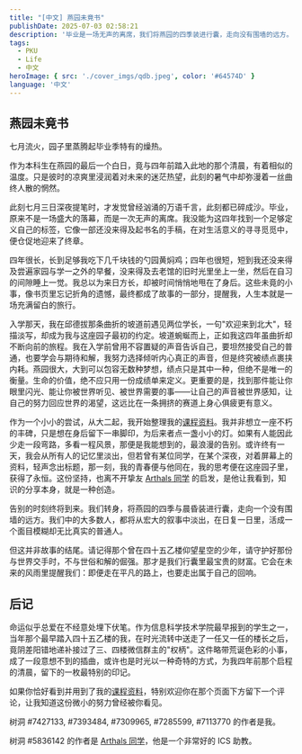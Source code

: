 ```yaml
---
title: "[中文] 燕园未竟书"
publishDate: 2025-07-03 02:58:21
description: '毕业是一场无声的离席，我们将燕园的四季装进行囊，走向没有围墙的远方。'
tags:
  - PKU
  - Life
  - 中文
heroImage: { src: './cover_imgs/qdb.jpeg', color: '#64574D' }
language: '中文'
---
```


## 燕园未竟书

七月流火，园子里蒸腾起毕业季特有的燥热。

作为本科生在燕园的最后一个白日，竟与四年前踏入此地的那个清晨，有着相似的温度。只是彼时的凉爽里浸润着对未来的迷茫热望，此刻的暑气中却弥漫着一丝曲终人散的惘然。

此刻七月三日深夜提笔时，才发觉曾经汹涌的万语千言，此刻都已碎成沙。毕业，原来不是一场盛大的落幕，而是一次无声的离席。我没能为这四年找到一个足够定义自己的标签，它像一部还没来得及起书名的手稿，在对生活意义的寻寻觅觅中，便仓促地迎来了终章。

四年很长，长到足够我吃下几千块钱的勺园黄焖鸡；四年也很短，短到我还没来得及尝遍家园与学一之外的早餐，没来得及去老馆的旧时光里坐上一坐，然后在自习的间隙睡上一觉。我总以为来日方长，却被时间悄悄地甩在了身后。这些未竟的小事，像书页里忘记折角的遗憾，最终都成了故事的一部分，提醒我，人生本就是一场充满留白的旅行。

入学那天，我在邱德拔那条曲折的坡道前遇见两位学长，一句"欢迎来到北大"，轻描淡写，却成为我与这座园子最初的约定。坡道蜿蜒而上，正如我这四年虽曲折却不断向前的旅程。我在入学前曾用不容置疑的声音告诉自己，要坦然接受自己的普通，也要学会与期待和解，我努力选择倾听内心真正的声音，但是终究被绩点裹挟内耗。燕园很大，大到可以包容无数种梦想，绩点只是其中一种，但绝不是唯一的衡量。生命的价值，绝不应只用一份成绩单来定义。更重要的是，找到那件能让你眼里闪光、能让你被世界听见、被世界需要的事——让自己的声音被世界感知，让自己的努力回应世界的渴望，这远比在一条拥挤的赛道上身心俱疲更有意义。

作为一个小小的尝试，从大二起，我开始整理我的[课程资料](https://www.lyt0112.com/blog/course_review-zh)。我并非想立一座不朽的丰碑，只是想在身后留下一串脚印，为后来者点一盏小小的灯。如果有人能因此少走一段弯路，多看一程风景，那便是我能想到的，最浪漫的告别。或许终有一天，我会从所有人的记忆里淡出，但若曾有某位同学，在某个深夜，对着屏幕上的资料，轻声念出标题，那一刻，我的青春便与他同在，我的思考便在这座园子里，获得了永恒。这份坚持，也离不开挚友 [Arthals 同学](https://arthals.ink) 的启发，是他让我看到，知识的分享本身，就是一种创造。

告别的时刻终将到来。我们转身，将燕园的四季与晨昏装进行囊，走向一个没有围墙的远方。我们中的大多数人，都将从宏大的叙事中淡出，在日复一日里，活成一个面目模糊却无比真实的普通人。

但这并非故事的结尾。请记得那个曾在四十五乙楼仰望星空的少年，请守护好那份与世界交手时，不与世俗和解的倔强。那才是我们行囊里最宝贵的财富。它会在未来的风雨里提醒我们：即便走在平凡的路上，也要走出属于自己的回响。

## 后记

命运似乎总爱在不经意处埋下伏笔。作为信息科学技术学院最早报到的学生之一，当年那个最早踏入四十五乙楼的我，在时光流转中送走了一任又一任的楼长之后，竟阴差阳错地递补接过了三、四楼微信群主的"权柄"。这件略带荒诞色彩的小事，成了一段意想不到的插曲，或许也是时光以一种奇特的方式，为我四年前那个启程的清晨，留下的一枚最特别的印记。

如果你恰好看到并用到了我的[课程资料](https://www.lyt0112.com/blog/course_review-zh)，特别欢迎你在那个页面下方留下一个评论，让我知道这份微小的努力曾经被你看见。

树洞 #7427133, #7393484, #7309965, #7285599, #7113770 的作者是我。

树洞 #5836142 的作者是 [Arthals 同学](https://arthals.ink)，他是一个非常好的 ICS 助教。
